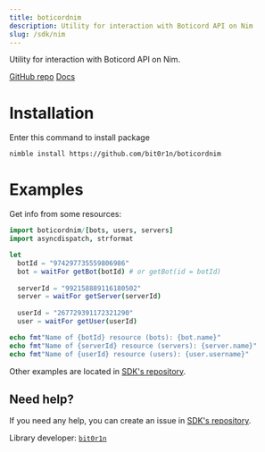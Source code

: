 ```yaml
---
title: boticordnim
description: Utility for interaction with Boticord API on Nim
slug: /sdk/nim
---
```


Utility for interaction with Boticord API on Nim.

[GitHub repo](https://github.com/bit0r1n/boticordnim)
[Docs](https://bit0r1n.github.io/boticordnim/)

# Installation

Enter this command to install package

```
nimble install https://github.com/bit0r1n/boticordnim
```

# Examples
Get info from some resources:

```nim
import boticordnim/[bots, users, servers]
import asyncdispatch, strformat

let
  botId = "974297735559806986"
  bot = waitFor getBot(botId) # or getBot(id = botId)
  
  serverId = "992158889116180502"
  server = waitFor getServer(serverId)
  
  userId = "267729391172321290"
  user = waitFor getUser(userId)

echo fmt"Name of {botId} resource (bots): {bot.name}"
echo fmt"Name of {serverId} resource (servers): {server.name}"
echo fmt"Name of {userId} resource (users): {user.username}"
```
Other examples are located in [SDK's repository](https://github.com/bit0r1n/boticordnim/tree/master/examples).

## Need help?

If you need any help, you can create an issue in [SDK's repository](https://github.com/bit0r1n/boticordnim/issues).

Library developer: [`bit0r1n`](https://boticord.top/profile/267729391172321290)
